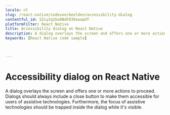 ```yaml
---
locale: nl
slug: /react-native/codevoorbeelden/accessibility-dialog
contentful_id: 5Ziy2q1ba9BdF839xwapUT
platformFilter: React Native
title: Accessibility dialog on React Native
description: A dialog overlays the screen and offers one or more actions to proceed.
keywords: [React Native code sample]


	
---
```


# Accessibility dialog on React Native

A dialog overlays the screen and offers one or more actions to proceed. Dialogs should always include a close button to make them accessible for users of assistive technologies. Furthermore, the focus of assistive technologies should be trapped inside the dialog while it's visible.

<CodeSample id="accessibility-dialog" locale="nl" platform="react native"/>